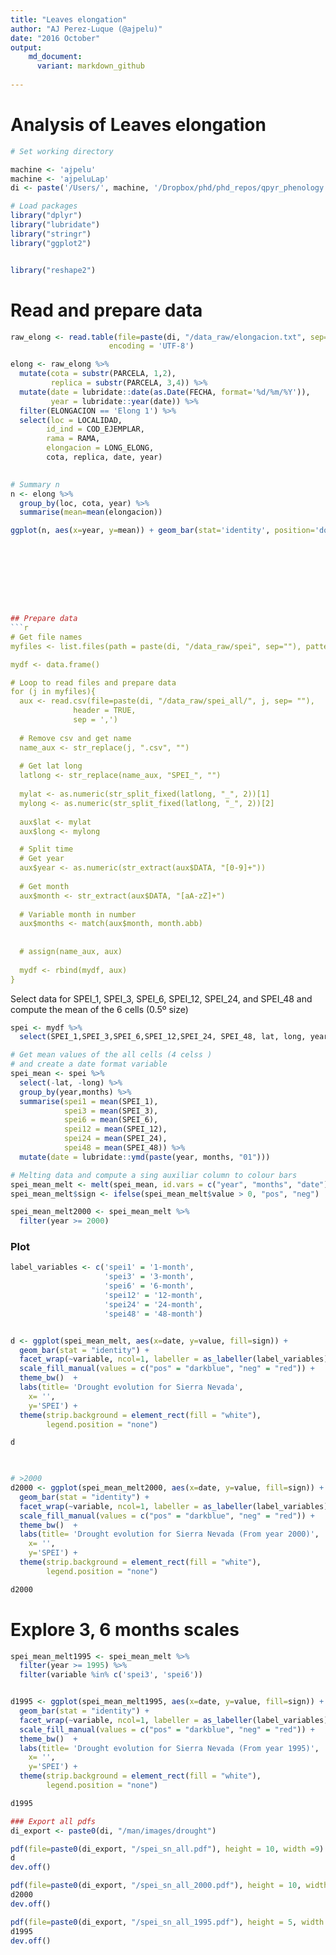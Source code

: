 ```yaml
---
title: "Leaves elongation"
author: "AJ Perez-Luque (@ajpelu)"
date: "2016 October"
output:  
    md_document:
      variant: markdown_github
      
---
```

# Analysis of Leaves elongation 

```r
# Set working directory 

machine <- 'ajpelu'
machine <- 'ajpeluLap'
di <- paste('/Users/', machine, '/Dropbox/phd/phd_repos/qpyr_phenology', sep='')
```

```r
# Load packages 
library("dplyr")
library("lubridate")
library("stringr")
library("ggplot2")


library("reshape2")

```

# Read and prepare data

```r
raw_elong <- read.table(file=paste(di, "/data_raw/elongacion.txt", sep= ""), header = TRUE, sep = ';', 
                      encoding = 'UTF-8')

elong <- raw_elong %>% 
  mutate(cota = substr(PARCELA, 1,2), 
         replica = substr(PARCELA, 3,4)) %>% 
  mutate(date = lubridate::date(as.Date(FECHA, format='%d/%m/%Y')), 
         year = lubridate::year(date)) %>%
  filter(ELONGACION == 'Elong 1') %>% 
  select(loc = LOCALIDAD, 
        id_ind = COD_EJEMPLAR,
        rama = RAMA, 
        elongacion = LONG_ELONG, 
        cota, replica, date, year)
  

# Summary n 
n <- elong %>% 
  group_by(loc, cota, year) %>% 
  summarise(mean=mean(elongacion)) 

ggplot(n, aes(x=year, y=mean)) + geom_bar(stat='identity', position='dodge') + facet_grid(loc~cota, scales = 'free')









## Prepare data
```r

# Get file names
myfiles <- list.files(path = paste(di, "/data_raw/spei", sep=""), pattern = "\\.csv$")

mydf <- data.frame() 

# Loop to read files and prepare data
for (j in myfiles){ 
  aux <- read.csv(file=paste(di, "/data_raw/spei_all/", j, sep= ""),
              header = TRUE,
              sep = ',')
  
  # Remove csv and get name 
  name_aux <- str_replace(j, ".csv", "") 
  
  # Get lat long
  latlong <- str_replace(name_aux, "SPEI_", "")
  
  mylat <- as.numeric(str_split_fixed(latlong, "_", 2))[1]
  mylong <- as.numeric(str_split_fixed(latlong, "_", 2))[2]
  
  aux$lat <- mylat
  aux$long <- mylong 

  # Split time 
  # Get year 
  aux$year <- as.numeric(str_extract(aux$DATA, "[0-9]+"))
  
  # Get month 
  aux$month <- str_extract(aux$DATA, "[aA-zZ]+")
  
  # Variable month in number 
  aux$months <- match(aux$month, month.abb)
  
  
  # assign(name_aux, aux)
  
  mydf <- rbind(mydf, aux)
}
```

Select data for SPEI_1, SPEI_3, SPEI_6, SPEI_12, SPEI_24, and SPEI_48 and compute the mean of the 6 cells (0.5º size)

```r
spei <- mydf %>% 
  select(SPEI_1,SPEI_3,SPEI_6,SPEI_12,SPEI_24, SPEI_48, lat, long, year, months) 

# Get mean values of the all cells (4 celss ) 
# and create a date format variable 
spei_mean <- spei %>% 
  select(-lat, -long) %>% 
  group_by(year,months) %>% 
  summarise(spei1 = mean(SPEI_1),
            spei3 = mean(SPEI_3),
            spei6 = mean(SPEI_6),
            spei12 = mean(SPEI_12),
            spei24 = mean(SPEI_24),
            spei48 = mean(SPEI_48)) %>%
  mutate(date = lubridate::ymd(paste(year, months, "01"))) 

# Melting data and compute a sing auxiliar column to colour bars 
spei_mean_melt <- melt(spei_mean, id.vars = c("year", "months", "date"))
spei_mean_melt$sign <- ifelse(spei_mean_melt$value > 0, "pos", "neg")

spei_mean_melt2000 <- spei_mean_melt %>% 
  filter(year >= 2000)
```


### Plot 
```r
label_variables <- c('spei1' = '1-month',
                     'spei3' = '3-month',
                     'spei6' = '6-month',
                     'spei12' = '12-month',
                     'spei24' = '24-month',
                     'spei48' = '48-month')


d <- ggplot(spei_mean_melt, aes(x=date, y=value, fill=sign)) +  
  geom_bar(stat = "identity") + 
  facet_wrap(~variable, ncol=1, labeller = as_labeller(label_variables)) + 
  scale_fill_manual(values = c("pos" = "darkblue", "neg" = "red")) +
  theme_bw()  + 
  labs(title= 'Drought evolution for Sierra Nevada',
    x= '',
    y='SPEI') +
  theme(strip.background = element_rect(fill = "white"),
        legend.position = "none") 

d
  


# >2000
d2000 <- ggplot(spei_mean_melt2000, aes(x=date, y=value, fill=sign)) +  
  geom_bar(stat = "identity") + 
  facet_wrap(~variable, ncol=1, labeller = as_labeller(label_variables)) + 
  scale_fill_manual(values = c("pos" = "darkblue", "neg" = "red")) +
  theme_bw()  + 
  labs(title= 'Drought evolution for Sierra Nevada (From year 2000)',
    x= '',
    y='SPEI') +
  theme(strip.background = element_rect(fill = "white"),
        legend.position = "none") 

d2000
```

# Explore 3, 6 months scales
```r
spei_mean_melt1995 <- spei_mean_melt %>% 
  filter(year >= 1995) %>%
  filter(variable %in% c('spei3', 'spei6'))


d1995 <- ggplot(spei_mean_melt1995, aes(x=date, y=value, fill=sign)) +  
  geom_bar(stat = "identity") + 
  facet_wrap(~variable, ncol=1, labeller = as_labeller(label_variables)) + 
  scale_fill_manual(values = c("pos" = "darkblue", "neg" = "red")) +
  theme_bw()  + 
  labs(title= 'Drought evolution for Sierra Nevada (From year 1995)',
    x= '',
    y='SPEI') +
  theme(strip.background = element_rect(fill = "white"),
        legend.position = "none") 

d1995 
```



```r
### Export all pdfs
di_export <- paste0(di, "/man/images/drought") 

pdf(file=paste0(di_export, "/spei_sn_all.pdf"), height = 10, width =9)
d 
dev.off() 

pdf(file=paste0(di_export, "/spei_sn_all_2000.pdf"), height = 10, width =9)
d2000
dev.off()

pdf(file=paste0(di_export, "/spei_sn_all_1995.pdf"), height = 5, width =9)
d1995
dev.off()
```
